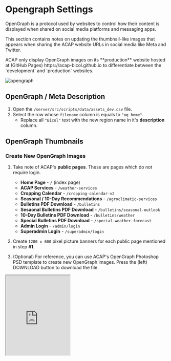 
# Opengraph Settings

OpenGraph is a protocol used by websites to control how their content is displayed when shared on social media platforms and messaging apps.

This section contains notes on updating the thumbnail-like images that appears when sharing the ACAP website URLs in social media like Meta and Twitter.

<Callout type="info" emoji="ℹ️">
ACAP only display OpenGraph images on its **production** website hosted at (GitHub Pages) https://acap-bicol.github.io to differentiate between the `development` and `production` websites.
</Callout>

<br />

![opengraph](https://firebasestorage.googleapis.com/v0/b/assets-cms.appspot.com/o/users%2FAwryJ0MU8zdxQFh9y0L0x2sSt8z1%2Fc7AY9auOR2eWKe50teiX_thumbnail?alt=media&token=e1f2152e-a093-47f8-82d2-1acbcf36a801)

## OpenGraph / Meta Description

<FileTree>
  <FileTree.Folder name="server" defaultOpen>
    <FileTree.Folder name="src" defaultOpen>
      <FileTree.Folder name="scripts" defaultOpen>
        <FileTree.Folder name="data" defaultOpen>
          <FileTree.File name="assets_dev.csv" />
        </FileTree.Folder>
      </FileTree.Folder>
    </FileTree.Folder>
  </FileTree.Folder>
</FileTree>

1. Open the `/server/src/scripts/data/assets_dev.csv` file.
2. Select the row whose `filename` column is equals to `"og_home"`.
   - Replace all `"Bicol"` text with the new region name in it's **description** column.

## OpenGraph Thumbnails

<Steps>

### Create New OpenGraph Images

1. Take note of ACAP's **public pages**. These are pages which do not require login.
   - **Home Page** - `/` (index page)
   - **ACAP Services** - `/weather-services`
   - **Cropping Calendar** - `/cropping-calendar-v2`
   - **Seasonal / 10-Day Recommendations** - `/agroclimatic-services`
   - **Bulletins PDF Download** - `/bulletins`
   - **Sesaonal Bulletins PDF Download** - `/bulletins/seasonal-outlook`
   - **10-Day Bulletins PDF Download** - `/bulletins/weather`
   - **Special Bulletins PDF Download** - `/special-weather-forecast`
   - **Admin Login** - `/admin/login`
   - **Superadmin Login** - `/superadmin/login`

2. Create `1200 x 600` pixel picture banners for each public page mentioned in step **#1**.

3. (Optional) For reference, you can use ACAP's OpenGraph Photoshop PSD template to create new OpenGraph images. Press the (left) DOWNLOAD button to download the file.

<iframe
  src="https://acaptutorials.github.io/assets-cms/cards/embed?id=1AzipjfUV5G4rNyYnE6h&ts=1722964533"
  width="200"
  height="250"
/>

4. A total of ten (10) new thumbnail files should be created, continuing from **step #2**. Let us use the Region 6 OpenGraph images **only as an example** to have preview samples of different OpenGraph images for each public page aside from Region 5. Press the (left) DOWNLOAD button to download and view the picture files.

   <Callout type="info" emoji="ℹ️">
   These are only examples. Regions can and should use OpenGrapch images that match and sync with their regions.
   </Callout>

<iframe
  src="https://acaptutorials.github.io/assets-cms/cards/embed?id=l8K7JfYhPcD7LUu26EmJ&ts=1722965055"
  width="200"
  height="250"
/>

### Upload the OpenGraph Images

1. Upload the ten (10) new OpenGraph to an online storage or hosting site, carrying on from [Create New OpenGraph Images](#create-new-opengraph-images) **step #2**. The online URLs of region-specific thumbnails should be publicly accessible after upload.

   <Callout>
   ACAP uploaded its OpenGraph images in Firebase Storage.
   </Callout>

2. Take note of the images' online URL after upload.

### Replace the OpenGraph URLs

<FileTree>
  <FileTree.Folder name="server" defaultOpen>
    <FileTree.Folder name="src" defaultOpen>
      <FileTree.Folder name="scripts" defaultOpen>
        <FileTree.Folder name="data" defaultOpen>
          <FileTree.File name="assets_dev.csv" />
        </FileTree.Folder>
      </FileTree.Folder>
    </FileTree.Folder>
  </FileTree.Folder>
</FileTree>

1. Open and edit the `/server/src/scripts/data/assets_dev.csv` CSV file, preferably with Microsoft Excel or other software for editing tabular data, showing a visual overview of tables and columns.

2. Replace the URL values under the **`url`** "CSV" column of the rows whose `page` column values are `"og"` and whose `filename` column content starts with `"og_"` prefix with the new OpenGraph image URLs from [**Upload the OpenGraph Images - step #2**](#upload-the-opengraph-images)

   <Callout type="warning">
   Refer to the format, content, and structure of the `/server/src/scripts/data/assets_dev.csv` CSV file when replacing values.
   </Callout>

   | filename | page name | public page route |
   | --- | --- | --- |
   | og_home | Home Page | `/` |
   | og_services | ACAP Services | `/weather-services` |
   | og_calendar | Cropping Calendar | `/cropping-calendar-v2` |
   | og_recommendations | Seasonal / 10-Day Recommendations | `/agroclimatic-services` |
   | og_bulletins | Bulletins PDF Download | `/bulletins` |
   | og_bulletins_10day | 10-Day Bulletins PDF Download | `/bulletins/weather` |
   | og_bulletins_seasonal | Sesaonal Bulletins PDF Download | `/bulletins/seasonal-outlook` |
   | og_bulletins_typhoon | Special Bulletins PDF Download | `/special-weather-forecast` |
   | og_admin | Admin Login | `/admin/login` |
   | og_superadmin | Superadmin Login  | `/superadmin/login` |

### Upload the New OpenGraph URLs

Upload the new OpenGraph URLs (in the `assets_dev.csv` CSV file) to the `development` and `production` Firestore database.

1. Update the server `.env` file with the **production** Firebase variables: `FIREBASE_SERVICE_ACC` and `FIREBASE_PRIVATE_KEY`.
2. Run the server NPM script:
   ```bash copy
   npm run seed:11_assets
   ```
3. Update the server `.env` file with the **development** Firebase variables: `FIREBASE_SERVICE_ACC` and `FIREBASE_PRIVATE_KEY`.
4. Re-run the NPM script on **step #2**.
5. Deploy to the `production` environment (after deploying first to the `development` environment since this is part of the deployment process) to view the updates on the live production site.

### Confirm the New OpenGraph Images

1. Load the `production` website on a browser tab after successfully deploying to the production environment on the **Upload the New OpenGraph URLs - step #5**.

2. **Inspect** the web page elements by right-clicking on the page and then selecting the **Inspect** option.

3. Look for the `<meta>` property `property="og:image"` under the `<head>` tag. Its `content` attribute should contain the OpenGraph image URL encoded in the `assets_dev.csv` CSV file. For example:
   ```html copy
   <meta property="og:image" content="https://firebasestorage.googleapis.com/v0/b/amia-cis-dev.appspot.com/o/media%2Fimages%2Fopengraph%2F1200x600%2Fog_home_1200.png?alt=media&token=51f9241c-45da-456e-9906-677c2f8fe93a">
   ```

   ![opegraph-meta-tag](https://firebasestorage.googleapis.com/v0/b/assets-cms.appspot.com/o/users%2FAwryJ0MU8zdxQFh9y0L0x2sSt8z1%2FNq40rjtfmn244wdYV6wy_thumbnail?alt=media&token=258e5813-89b5-43cb-88d3-7195e101d31d)

4. Share one of the public web pages in social media, for example, in a Meta (Facebook) post. Observe if the new Opengraph thumbnails are visible.

   ![social-share](https://firebasestorage.googleapis.com/v0/b/assets-cms.appspot.com/o/users%2FAwryJ0MU8zdxQFh9y0L0x2sSt8z1%2FgvNvEYeKS0HAZNJyqDGb_thumbnail?alt=media&token=5f84128e-7f2c-4882-a270-f432b6b380fe)

   <Callout>
   New OpenGraph thumbnails may take some time to display the latest pictures from some image hosting providers, such as Firebase Storage, depending on its server settings for `maxAge` in seconds, even if its new OpenGrapgh image URL is already visible in the `<meta>` tag from **step #3**.
   </Callout>

</Steps>
